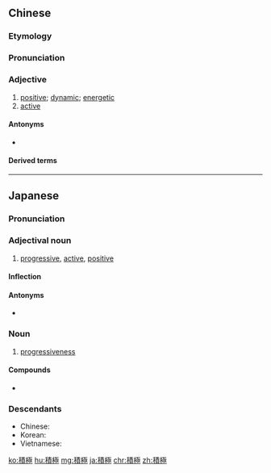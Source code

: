 {{also|积极}}
==Chinese==
{{zh-forms|s=积极}}

===Etymology===
{{wasei kango||せっきょく|positive}}

===Pronunciation===
{{zh-pron
|m=jījí
|ma=Zh-jijí.ogg
|c=zik1 gik6
|h=pfs=chit-khi̍t
|mn=chek-ke̍k
|cat=a
}}

===Adjective===
{{zh-adj}}

# [[positive]]; [[dynamic]]; [[energetic]]
# [[active]]

====Antonyms====
* {{zh-l|消極}}

====Derived terms====
{{zh-der|積極分子|積極性}}

{{zh-cat|Elementary}}

----

==Japanese==
{{ja-kanjitab|せき|きょく|k1=せっ|yomi=o}}

===Pronunciation===
{{ja-pron|acc=h|せっきょく|y=ko}}

===Adjectival noun===
{{ja-adj|infl=na|せっきょく|hhira=せききよく}}

# [[progressive]], [[active]], [[positive]]

====Inflection====
{{ja-na|せっきょく}}

====Antonyms====
* {{ja-r|消極|しょうきょく}}

===Noun===
{{ja-noun|せっきょく|hhira=せききよく}}

# [[progressiveness]]

====Compounds====
* {{ja-r|積極的|せっきょくてき}}

===Descendants===
* Chinese: {{zh-l|積極}}
* Korean: {{ko-l|적극}}
* Vietnamese: {{vi-l|tích cực}}

[[ko:積極]]
[[hu:積極]]
[[mg:積極]]
[[ja:積極]]
[[chr:積極]]
[[zh:積極]]